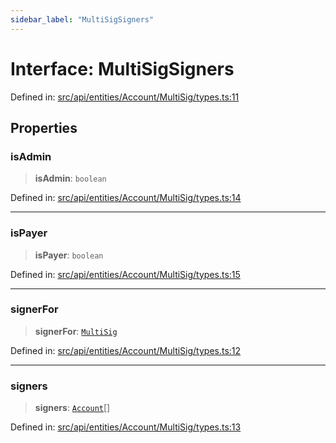 ```yaml
---
sidebar_label: "MultiSigSigners"
---
```


# Interface: MultiSigSigners

Defined in: [src/api/entities/Account/MultiSig/types.ts:11](https://github.com/PolymeshAssociation/polymesh-sdk/blob/bee6a2fe7a8ce5db42a6982e793782182cde2153/src/api/entities/Account/MultiSig/types.ts#L11)

## Properties

### isAdmin

> **isAdmin**: `boolean`

Defined in: [src/api/entities/Account/MultiSig/types.ts:14](https://github.com/PolymeshAssociation/polymesh-sdk/blob/bee6a2fe7a8ce5db42a6982e793782182cde2153/src/api/entities/Account/MultiSig/types.ts#L14)

***

### isPayer

> **isPayer**: `boolean`

Defined in: [src/api/entities/Account/MultiSig/types.ts:15](https://github.com/PolymeshAssociation/polymesh-sdk/blob/bee6a2fe7a8ce5db42a6982e793782182cde2153/src/api/entities/Account/MultiSig/types.ts#L15)

***

### signerFor

> **signerFor**: [`MultiSig`](../../classes/MultiSig.mdx)

Defined in: [src/api/entities/Account/MultiSig/types.ts:12](https://github.com/PolymeshAssociation/polymesh-sdk/blob/bee6a2fe7a8ce5db42a6982e793782182cde2153/src/api/entities/Account/MultiSig/types.ts#L12)

***

### signers

> **signers**: [`Account`](../../../classes/Account.mdx)[]

Defined in: [src/api/entities/Account/MultiSig/types.ts:13](https://github.com/PolymeshAssociation/polymesh-sdk/blob/bee6a2fe7a8ce5db42a6982e793782182cde2153/src/api/entities/Account/MultiSig/types.ts#L13)
